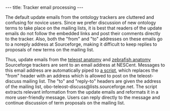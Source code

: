 ---
title: Tracker email processing
---

The default update emails from the ontology trackers are cluttered and confusing for novice users.  Since we prefer discussion of new ontology terms to take place on the mailing lists, it is best that readers of the update emails do not follow the embedded links and post their comments directly to the tracker.  Also, both the "from" and "to" addresses on these emails go to a noreply address at Sourceforge, making it difficult to keep replies to proposals of new terms on the mailing list.

Thus, update emails from the [http://sourceforge.net/tracker/?group_id=76834&atid=994764 teleost anatomy] and [http://sourceforge.net/tracker/?group_id=76834&atid=994726 zebrafish anatomy] Sourceforge trackers are sent to an email address at NESCent.  Messages to this email address are automatically piped to [[Media:format_tracker_mail.txt|a script]], which replaces the "from" header with an address which is allowed to post on the teleost-discuss mailing list.  The "to" and "reply-to" headers are given the address of the mailing list, obo-teleost-discuss@lists.sourceforge.net.  The script extracts relevant information from the update emails and reformats it in a more user-friendly message.  Users can reply directly to the message and continue discussion of term proposals on the mailing list.